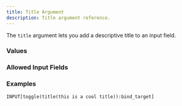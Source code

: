 ```yaml
---
title: Title Argument
description: Title argument reference.
---
```



<InputFieldArgumentInfo type={InputFieldArgumentType.TITLE}></InputFieldArgumentInfo>

The `title` argument lets you add a descriptive title to an input field.

### Values

<InputFieldArgumentValuesInfo type={InputFieldArgumentType.TITLE}></InputFieldArgumentValuesInfo>

### Allowed Input Fields

<InputFieldArgumentAllowedInputFields type={InputFieldArgumentType.TITLE}></InputFieldArgumentAllowedInputFields>

### Examples

```
INPUT[toggle(title(this is a cool title)):bind_target]
```
